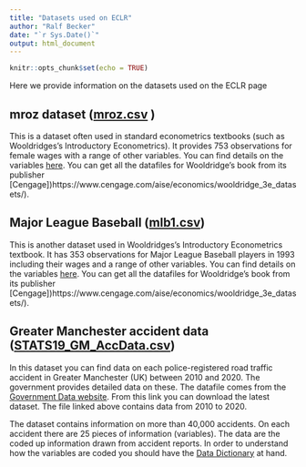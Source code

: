 ```yaml
---
title: "Datasets used on ECLR"
author: "Ralf Becker"
date: "`r Sys.Date()`"
output: html_document
---
```


```r
knitr::opts_chunk$set(echo = TRUE)
```

Here we provide information on the datasets used on the ECLR page


## mroz dataset ([mroz.csv](https://datasquad.github.io/ECLR/Data/mroz.csv) )

This is a dataset often used in standard econometrics textbooks (such as Wooldridges's Introductory Econometrics). It provides 753 observations for female wages with a range of other variables. You can find details on the variables [here](http://fmwww.bc.edu/ec-p/data/wooldridge/mroz.des). You can get all the datafiles for Wooldridge's book from its publisher [Cengage])https://www.cengage.com/aise/economics/wooldridge_3e_datasets/).


## Major League Baseball ([mlb1.csv](https://datasquad.github.io/ECLR/Data/mlb1.csv))

This is another dataset used in Wooldridges's Introductory Econometrics textbook. It has 353 observations for Major League Baseball players in 1993 including their wages and a range of other variables. You can find details on the variables [here](http://fmwww.bc.edu/ec-p/data/wooldridge/mlb1.des). You can get all the datafiles for Wooldridge's book from its publisher [Cengage])https://www.cengage.com/aise/economics/wooldridge_3e_datasets/).


## Greater Manchester accident data ([STATS19_GM_AccData.csv](https://datasquad.github.io/ECLR/Data/STATS19_GM_AccData.csv))

In this dataset you can find data on each police-registered road traffic accident in Greater Manchester (UK) between 2010 and 2020. The government provides detailed data on these. The datafile comes from the [Government Data website](https://www.data.gov.uk/dataset/25170a92-0736-4090-baea-bf6add82d118/gm-road-casualty-accidents-full-stats19-data). From this link you can download the latest dataset. The file linked above contains data from 2010 to 2020.

The dataset contains information on more than 40,000 accidents. On each accident there are 25 pieces of information (variables). The data are the coded up information drawn from accident reports. In order to understand how the variables are coded you should have the [Data Dictionary](https://assets.publishing.service.gov.uk/government/uploads/system/uploads/attachment_data/file/995422/stats19.pdf) at hand.
